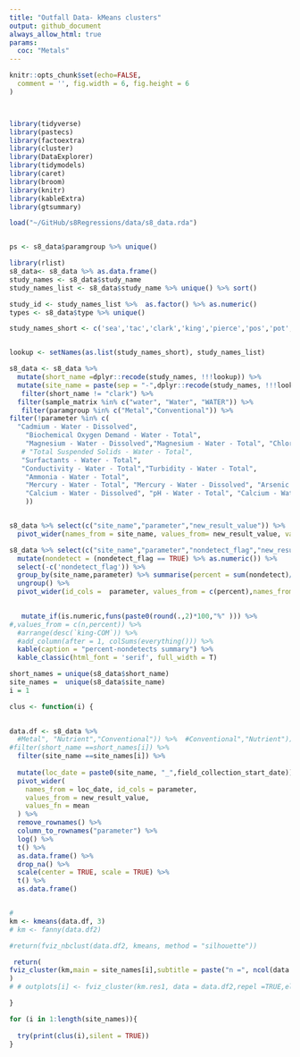 ```yaml
---
title: "Outfall Data- kMeans clusters"
output: github_document
always_allow_html: true
params: 
  coc: "Metals"
---
```


```r

knitr::opts_chunk$set(echo=FALSE, 
  comment = '', fig.width = 6, fig.height = 6
)



library(tidyverse)
library(pastecs)
library(factoextra)
library(cluster)
library(DataExplorer)
library(tidymodels)
library(caret)
library(broom)
library(knitr)
library(kableExtra)
library(gtsummary)
```

```r

load("~/GitHub/s8Regressions/data/s8_data.rda")


ps <- s8_data$paramgroup %>% unique()

library(rlist)
s8_data<- s8_data %>% as.data.frame()
study_names <- s8_data$study_name
study_names_list <- s8_data$study_name %>% unique() %>% sort()

study_id <- study_names_list %>%  as.factor() %>% as.numeric()
types <- s8_data$type %>% unique()

study_names_short <- c('sea','tac','clark','king','pierce','pos','pot','sno')


lookup <- setNames(as.list(study_names_short), study_names_list)

s8_data <- s8_data %>% 
  mutate(short_name =dplyr::recode(study_names, !!!lookup)) %>% 
  mutate(site_name = paste(sep = "-",dplyr::recode(study_names, !!!lookup),type)) %>% 
   filter(short_name != "clark") %>% 
  filter(sample_matrix %in% c("water", "Water", "WATER")) %>% 
   filter(paramgroup %in% c("Metal","Conventional")) %>% 
filter(!parameter %in% c(
  "Cadmium - Water - Dissolved",
    "Biochemical Oxygen Demand - Water - Total", 
    "Magnesium - Water - Dissolved","Magnesium - Water - Total", "Chloride - Water - Total",
   # "Total Suspended Solids - Water - Total",
   "Surfactants - Water - Total",
   "Conductivity - Water - Total","Turbidity - Water - Total",
    "Ammonia - Water - Total",
    "Mercury - Water - Total", "Mercury - Water - Dissolved", "Arsenic - Water - Dissolved",
    "Calcium - Water - Dissolved", "pH - Water - Total", "Calcium - Water - Total", "Hardness as CaCO3 - Water - Total" #"Magnesium - Water - Total"
    )) 


s8_data %>% select(c("site_name","parameter","new_result_value")) %>% 
  pivot_wider(names_from = site_name, values_from= new_result_value, values_fn = length) %>%  kable(caption = "Number of sampling events") %>% kable_classic(full_width = F)

s8_data %>% select(c("site_name","parameter","nondetect_flag","new_result_value")) %>% 
  mutate(nondetect = (nondetect_flag == TRUE) %>% as.numeric()) %>% 
  select(-c('nondetect_flag')) %>% 
  group_by(site_name,parameter) %>% summarise(percent = sum(nondetect)/length(new_result_value)) %>% 
  ungroup() %>% 
  pivot_wider(id_cols =  parameter, values_from = c(percent),names_from = site_name) %>% 

  
   mutate_if(is.numeric,funs(paste0(round(.,2)*100,"%" ))) %>% 
#,values_from = c(n,percent)) %>% 
  #arrange(desc(`king-COM`)) %>% 
  #add_column(after = 1, colSums(everything())) %>% 
  kable(caption = "percent-nondetects summary") %>% 
  kable_classic(html_font = 'serif', full_width = T)


```

```r
short_names = unique(s8_data$short_name)
site_names =  unique(s8_data$site_name)
i = 1

clus <- function(i) {
  

data.df <- s8_data %>% 
  #Metal", "Nutrient","Conventional")) %>%  #Conventional","Nutrient")) %>% #Nutrient","Conventional")) %>%
#filter(short_name ==short_names[i]) %>% 
  filter(site_name ==site_names[i]) %>% 
 
  mutate(loc_date = paste0(site_name, "_",field_collection_start_date)) %>%
  pivot_wider(
    names_from = loc_date, id_cols = parameter,
    values_from = new_result_value,
    values_fn = mean
  ) %>%
  remove_rownames() %>%
  column_to_rownames("parameter") %>%
  log() %>% 
  t() %>%
  as.data.frame() %>%
  drop_na() %>%
  scale(center = TRUE, scale = TRUE) %>% 
  t() %>%
  as.data.frame() 


# 
km <- kmeans(data.df, 3)
# km <- fanny(data.df2)

#return(fviz_nbclust(data.df2, kmeans, method = "silhouette"))

 return(
fviz_cluster(km,main = site_names[i],subtitle = paste("n =", ncol(data.df)), data = data.df,repel =TRUE,show.clust.cent = FALSE,ellipse.type = "confidence", ellipse.level = 0.90)
)
# # outplots[i] <- fviz_cluster(km.res1, data = data.df2,repel =TRUE,ellipse.type = "convex",show.clust.cent = FALSE)

}


```


```r


for (i in 1:length(site_names)){
  
  try(print(clus(i),silent = TRUE))
}
```
